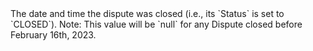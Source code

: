 <ResponseField name="ClosedDate" type="Unix timestamp" >    
The date and time the dispute was closed (i.e., its `Status` is set to `CLOSED`).  
Note: This value will be `null` for any Dispute closed before February 16th, 2023.  
</ResponseField>